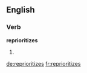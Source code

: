 ==English==

===Verb===
'''reprioritizes'''

# {{third-person singular of|[[reprioritize]]}}

[[de:reprioritizes]]
[[fr:reprioritizes]]